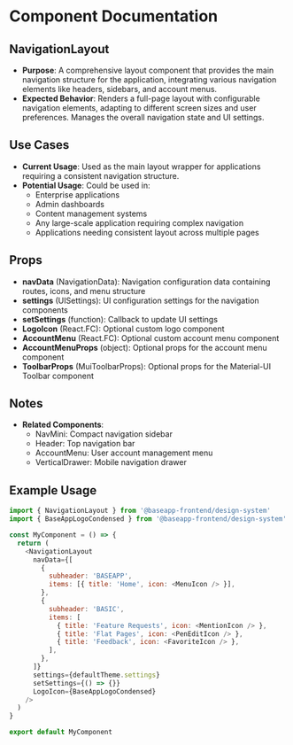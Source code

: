 
<Meta title="@baseapp-frontend | components/Navigation/NavigationLayout" />

# Component Documentation

## NavigationLayout

- **Purpose**: A comprehensive layout component that provides the main navigation structure for the application, integrating various navigation elements like headers, sidebars, and account menus.
- **Expected Behavior**: Renders a full-page layout with configurable navigation elements, adapting to different screen sizes and user preferences. Manages the overall navigation state and UI settings.

## Use Cases

- **Current Usage**: Used as the main layout wrapper for applications requiring a consistent navigation structure.
- **Potential Usage**: Could be used in:
  - Enterprise applications
  - Admin dashboards
  - Content management systems
  - Any large-scale application requiring complex navigation
  - Applications needing consistent layout across multiple pages

## Props

- **navData** (NavigationData): Navigation configuration data containing routes, icons, and menu structure
- **settings** (UISettings): UI configuration settings for the navigation components
- **setSettings** (function): Callback to update UI settings
- **LogoIcon** (React.FC): Optional custom logo component
- **AccountMenu** (React.FC): Optional custom account menu component
- **AccountMenuProps** (object): Optional props for the account menu component
- **ToolbarProps** (MuiToolbarProps): Optional props for the Material-UI Toolbar component

## Notes

- **Related Components**:
  - NavMini: Compact navigation sidebar
  - Header: Top navigation bar
  - AccountMenu: User account management menu
  - VerticalDrawer: Mobile navigation drawer

## Example Usage

```javascript
import { NavigationLayout } from '@baseapp-frontend/design-system'
import { BaseAppLogoCondensed } from '@baseapp-frontend/design-system'

const MyComponent = () => {
  return (
    <NavigationLayout
      navData={[
        {
          subheader: 'BASEAPP',
          items: [{ title: 'Home', icon: <MenuIcon /> }],
        },
        {
          subheader: 'BASIC',
          items: [
            { title: 'Feature Requests', icon: <MentionIcon /> },
            { title: 'Flat Pages', icon: <PenEditIcon /> },
            { title: 'Feedback', icon: <FavoriteIcon /> },
          ],
        },
      ]}
      settings={defaultTheme.settings}
      setSettings={() => {}}
      LogoIcon={BaseAppLogoCondensed}
    />
  )
}

export default MyComponent
```